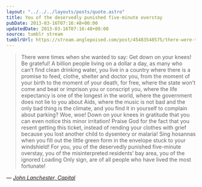 ```yaml
---
layout: "../../../layouts/posts/quote.astro"
title: You of the deservedly punished five-minute overstay
pubDate: 2013-03-16T07:16:48+00:00
updatedDate: 2013-03-16T07:16:48+00:00
source: tumblr stream
tumblrUrl: https://stream.anglepoised.com/post/45483548575/there-were-times-when-she-wanted-to-say-get-down
---
```


> There were times when she wanted to say: Get down on your knees! Be grateful! A billion people living on a dollar a day, as many who can’t find clean drinking water, you live in a country where there is a promise to feed, clothe, shelter and doctor you, from the moment of your birth to the moment of your death, for free, where the state won’t come and beat or imprison you or conscript you, where the life expectancy is one of the longest in the world, where the government does not lie to you about Aids, where the music is not bad and the only bad thing is the climate, and you find it in yourself to complain about parking? Woe, woe! Down on your knees in gratitude that you can even notice this minor irritation! Praise God for the fact that you resent getting this ticket, instead of rending your clothes with grief because you lost another child to dysentery or malaria! Sing hosannas when you fill out the little green form in the envelope stuck to your windshield! For you, you of the deservedly punished five-minute overstay, you of the misinterpreted residents’ bay area, you of the ignored Loading Only sign, are of all people who have lived the most fortunate!

— <cite>[John Lanchester, _Capital_](https://www.goodreads.com/book/show/16241160-capital)</cite>
